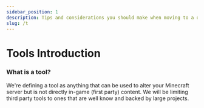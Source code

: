 ```yaml
---
sidebar_position: 1
description: Tips and considerations you should make when moving to a dedicated hosting provider.
slug: /t
---
```


# Tools Introduction

### What is a tool?

We're defining a tool as anything that can be used to alter your Minecraft server but is not directly in-game (first party) content. We will be limiting third party tools to ones that are well know and backed by large projects.